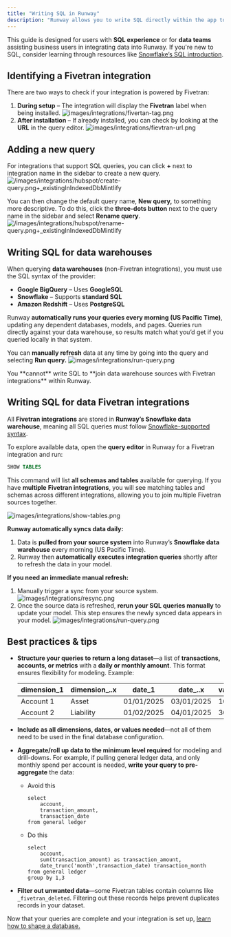 ```yaml
---
title: "Writing SQL in Runway"
description: "Runway allows you to write SQL directly within the app to pull, shape, and transform data based on your needs. This feature is available for integrations using one of our supported data warehouses or any of our Fivetran integrations."
---
```


This guide is designed for users with **SQL experience** or for **data teams** assisting business users in integrating data into Runway. If you're new to SQL, consider learning through resources like [Snowflake’s SQL introduction](https://docs.snowflake.com/en/learn-tutorials).

## **Identifying a Fivetran integration**

There are two ways to check if your integration is powered by Fivetran:

1. **During setup** – The integration will display the **Fivetran** label when being installed.
   ![images/integrations/fivertan-tag.png](/images/integrations/fivertan-tag.png)
2. **After installation** – If already installed, you can check by looking at the **URL** in the query editor.
   ![images/integrations/fievtran-url.png](/images/integrations/fievtran-url.png)

## **Adding a new query**

For integrations that support SQL queries, you can click **\+** next to integration name in the sidebar to create a new query.
![/images/integrations/hubspot/create-query.png\+\_existingInIndexedDbMintlify](/images/integrations/hubspot/create-query.png)

You can then change the default query name, **New query,** to something more descriptive. To do this, click the **three-dots button** next to the query name in the sidebar and select **Rename query**.
![/images/integrations/hubspot/rename-query.png\+\_existingInIndexedDbMintlify](/images/integrations/hubspot/rename-query.png)

## **Writing SQL for data warehouses**

When querying **data warehouses** (non-Fivetran integrations), you must use the SQL syntax of the provider:

- **Google BigQuery** – Uses **GoogleSQL**
- **Snowflake** – Supports **standard SQL**
- **Amazon Redshift** – Uses **PostgreSQL**

Runway **automatically runs your queries every morning (US Pacific Time)**, updating any dependent databases, models, and pages. Queries run directly against your data warehouse, so results match what you’d get if you queried locally in that system.

You can **manually refresh** data at any time by going into the query and selecting **Run query.**
![images/integrations/run-query.png](/images/integrations/run-query.png)

<Warning>
  You **cannot** write SQL to **join data warehouse sources with Fivetran integrations** within Runway.
</Warning>

## **Writing SQL for data Fivetran integrations**

All **Fivetran integrations** are stored in **Runway’s Snowflake data warehouse**, meaning all SQL queries must follow [Snowflake-supported syntax](https://docs.snowflake.com/en/guides-overview-queries).

To explore available data, open the **query editor** in Runway for a Fivetran integration and run:

```sql
SHOW TABLES
```

This command will list **all schemas and tables** available for querying. If you have **multiple** **Fivetran integrations**, you will see matching tables and schemas across different integrations, allowing you to join multiple Fivetran sources together.

![images/integrations/show-tables.png](/images/integrations/show-tables.png)

**Runway automatically syncs data daily:**

1. Data is **pulled from your source system** into Runway’s **Snowflake data warehouse** every morning (US Pacific Time).
2. Runway then **automatically** **executes integration queries** shortly after to refresh the data in your model.

**If you need an immediate manual refresh:**

1. Manually trigger a sync from your source system.
   ![images/integrations/resync.png](/images/integrations/resync.png)
2. Once the source data is refreshed, **rerun your SQL queries manually** to update your model. This step ensures the newly synced data appears in your model.
   ![images/integrations/run-query.png](/images/integrations/run-query.png)

## Best practices & tips

- **Structure your queries to return a long dataset**—a list of **transactions, accounts, or metrics** with a **daily or monthly amount**. This format ensures flexibility for modeling. Example:

  | dimension_1 | dimension\_..x | date_1     | date\_..x  | value_1 | value\_..x |
  | ----------- | -------------- | ---------- | ---------- | ------- | ---------- |
  | Account 1   | Asset          | 01/01/2025 | 03/01/2025 | 10      | 20         |
  | Account 2   | Liability      | 01/02/2025 | 04/01/2025 | 30      | 40         |
- **Include as all dimensions, dates, or values needed**—not all of them need to be used in the final database configuration.
- **Aggregate/roll up data to the minimum level required** for modeling and drill-downs. For example, if pulling general ledger data, and only monthly spend per account is needed, **write your query to pre-aggregate** the data:
  - Avoid this

    ```
    select
    	account,
    	transaction_amount,
    	transaction_date
    from general ledger
    
    ```
  - Do this

    ```
    select
    	account,
    	sum(transaction_amount) as transaction_amount,
    	date_trunc('month',transaction_date) transaction_month
    from general ledger
    group by 1,3
    
    ```
- **Filter out unwanted data**—some Fivetran tables contain columns like `_fivetran_deleted`. Filtering out these records helps prevent duplicates records in your dataset.

Now that your queries are complete and your integration is set up, [learn how to shape a database.](https://docs.runway.com/concepts/databases/databases-basics#configuring-a-database)